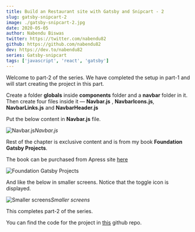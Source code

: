 ```yaml
---
title: Build an Restaurant site with Gatsby and Snipcart - 2
slug: gatsby-snipcart-2
image: ./gatsby-snipcart-2.jpg
date: 2020-05-05
author: Nabendu Biswas
twitter: https://twitter.com/nabendu82
github: https://github.com/nabendu82
dev: https://dev.to/nabendu82
series: Gatsby-snipcart
tags: ['javascript', 'react', 'gatsby']
---
```


Welcome to part-2 of the series. We have completed the setup in part-1 and will start creating the project in this part.

Create a folder **globals** inside **components** folder and a **navbar** folder in it. Then create four files inside it — **Navbar.js** , **NavbarIcons.js**, **NavbarLinks.js** and **NavbarHeader.js**

Put the below content in **Navbar.js** file.

![Navbar.js](https://res.cloudinary.com/dxkxvfo2o/image/upload/v1589971573/2-restro/1_gqoy1y.png)*Navbar.js*

Rest of the chapter is exclusive content and is from my book **Foundation Gatsby Projects**.

The book can be purchased from Apress site <a href="https://www.apress.com/in/book/9781484265574" target="_blank" rel="noopener noreferrer">here</a>




<div className={styles.image__small}>

![Foundation Gatsby Projects](https://res.cloudinary.com/dxkxvfo2o/image/upload/v1609570264/Foundation_Gatsby_zilffx.jpg)

</div>

  


And like the below in smaller screens. Notice that the toggle icon is displayed.

![Smaller screens](https://res.cloudinary.com/dxkxvfo2o/image/upload/v1589971576/2-restro/11_cwyucw.png)*Smaller screens*

This completes part-2 of the series.

You can find the code for the project in [this](https://github.com/nabendu82/restaurant-gatsby) github repo.
